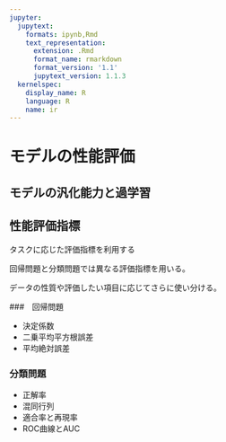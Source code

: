 ```yaml
---
jupyter:
  jupytext:
    formats: ipynb,Rmd
    text_representation:
      extension: .Rmd
      format_name: rmarkdown
      format_version: '1.1'
      jupytext_version: 1.1.3
  kernelspec:
    display_name: R
    language: R
    name: ir
---
```


# モデルの性能評価


## モデルの汎化能力と過学習


## 性能評価指標

タスクに応じた評価指標を利用する

回帰問題と分類問題では異なる評価指標を用いる。

データの性質や評価したい項目に応じてさらに使い分ける。

###　回帰問題

- 決定係数
- 二乗平均平方根誤差
- 平均絶対誤差

### 分類問題

- 正解率
- 混同行列
- 適合率と再現率
- ROC曲線とAUC
